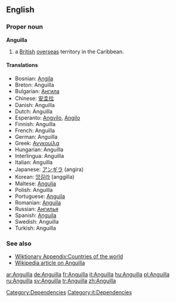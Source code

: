 {{see|anguilla}}
==English==

===Proper noun===
'''Anguilla'''

# a [[British]] [[overseas]] territory in the Caribbean.

====Translations====
*Bosnian: [[Angila]] {{f}}
*Breton: Anguilla
*Bulgarian: [[Ангила]]
*Chinese: [[安圭拉]]
*Danish: Anguilla
*Dutch: Anguilla
*Esperanto: [[Angvilo]], [[Angilo]]
*Finnish: Anguilla
*French: Anguilla
*German: Anguilla
*Greek: [[Ανγκουίλα]]
*Hungarian: Anguilla
*Interlingua: Anguilla
*Italian: Anguilla
*Japanese: [[アンギラ]] (angira)
*Korean: [[앙길라]] (anggilla)
*Maltese: [[Angulja]] 
*Polish: Anguilla
*Portuguese: [[Anguila]]
*Romanian: [[Anguila]] {{f}}
*Russian: [[Ангилья]]
*Spanish: [[Anguila]]
*Swedish: Anguilla
*Turkish: Anguilla

===See also===

*[[Wiktionary Appendix:Countries of the world]]
*[[w:Anguilla|Wikipedia article on Anguilla]]

[[Category:Dependencies]]
[[Category:it:Dependencies]]

[[ar:Anguilla]]
[[de:Anguilla]]
[[fr:Anguilla]]
[[it:Anguilla]]
[[hu:Anguilla]]
[[pl:Anguilla]]
[[ru:Anguilla]]
[[sv:Anguilla]]
[[tr:Anguilla]]
[[zh:Anguilla]]
